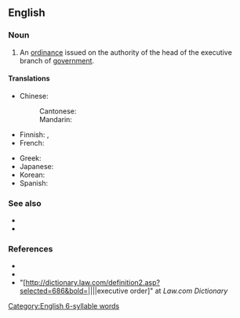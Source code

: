 ==English==
{{wikipedia|Executive Order}}

===Noun===
{{en-noun}}

# {{lb|en|legal|chiefly|US}} An [[ordinance]] issued on the authority of the head of the executive branch of [[government]].

====Translations====
{{trans-top|decree issued on the authority of the executive branch of government}}
* Chinese:
*: Cantonese: {{t|yue|行政命令|tr=hang4 zing3 ming6 ling6}}
*: Mandarin: {{t+|cmn|行政命令|tr=xíngzhèng mìnglìng}}
* Finnish: {{t|fi|[[presidentti|presidentin]] [[asetus]]}}, {{t+|fi|asetus}} {{q|closest equivalent}}
* French: {{t+|fr|ordonnance|f}}
{{trans-mid}}
* Greek: {{t|el|πράξη νομοθετικού περιεχομένου|f}}
* Japanese: {{t|ja|大統領令|tr=daitōryōrei}}
* Korean: {{t-needed|ko}}
* Spanish: {{t-needed|es}}
{{trans-bottom}}

===See also===
* {{l|en|order-in-council}}
* {{l|en|presidential memoranda}}

===References===
* {{R:Dictionary.com}}
* {{R:Merriam Webster Online}}
* "[http://dictionary.law.com/definition2.asp?selected=686&bold=||||executive order]" at ''Law.com Dictionary''

[[Category:English 6-syllable words]]